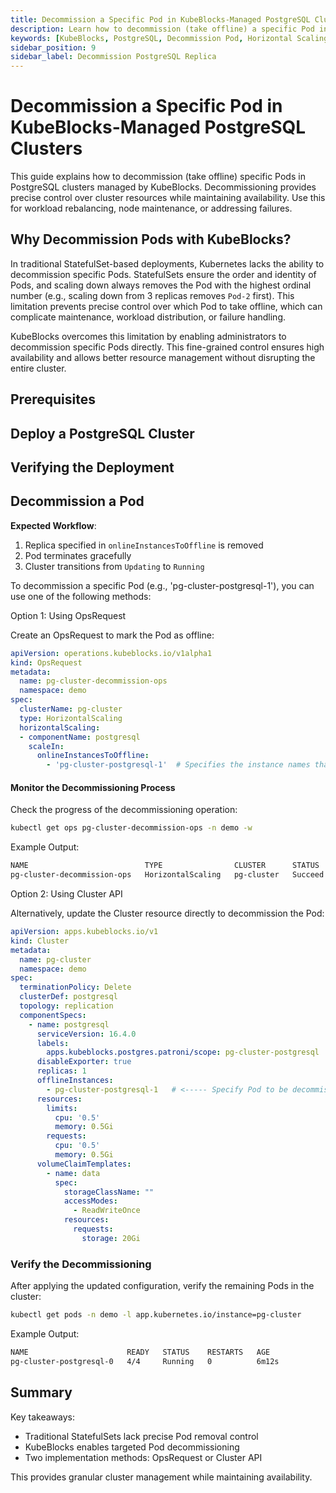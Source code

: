 ```yaml
---
title: Decommission a Specific Pod in KubeBlocks-Managed PostgreSQL Clusters
description: Learn how to decommission (take offline) a specific Pod in a PostgreSQL cluster managed by KubeBlocks.
keywords: [KubeBlocks, PostgreSQL, Decommission Pod, Horizontal Scaling, Kubernetes]
sidebar_position: 9
sidebar_label: Decommission PostgreSQL Replica
---
```





# Decommission a Specific Pod in KubeBlocks-Managed PostgreSQL Clusters

This guide explains how to decommission (take offline) specific Pods in PostgreSQL clusters managed by KubeBlocks. Decommissioning provides precise control over cluster resources while maintaining availability. Use this for workload rebalancing, node maintenance, or addressing failures.

## Why Decommission Pods with KubeBlocks?

In traditional StatefulSet-based deployments, Kubernetes lacks the ability to decommission specific Pods. StatefulSets ensure the order and identity of Pods, and scaling down always removes the Pod with the highest ordinal number (e.g., scaling down from 3 replicas removes `Pod-2` first). This limitation prevents precise control over which Pod to take offline, which can complicate maintenance, workload distribution, or failure handling.

KubeBlocks overcomes this limitation by enabling administrators to decommission specific Pods directly. This fine-grained control ensures high availability and allows better resource management without disrupting the entire cluster.

## Prerequisites


<Prerequisites />

## Deploy a PostgreSQL Cluster


<CreatePGCluster />

## Verifying the Deployment


<VerifyPGCluster />

## Decommission a Pod

**Expected Workflow**:

1. Replica specified in `onlineInstancesToOffline` is removed
2. Pod terminates gracefully
3. Cluster transitions from `Updating` to `Running`

To decommission a specific Pod (e.g., 'pg-cluster-postgresql-1'), you can use one of the following methods:

<Tabs>

  <TabItem value="opsRequest" label="OpsRequest API" default>

  Option 1: Using OpsRequest

  Create an OpsRequest to mark the Pod as offline:

  ```yaml
  apiVersion: operations.kubeblocks.io/v1alpha1
  kind: OpsRequest
  metadata:
    name: pg-cluster-decommission-ops
    namespace: demo
  spec:
    clusterName: pg-cluster
    type: HorizontalScaling
    horizontalScaling:
    - componentName: postgresql
      scaleIn:
        onlineInstancesToOffline:
          - 'pg-cluster-postgresql-1'  # Specifies the instance names that need to be taken offline
  ```

  #### Monitor the Decommissioning Process
  Check the progress of the decommissioning operation:

  ```bash
  kubectl get ops pg-cluster-decommission-ops -n demo -w
  ```
  Example Output:

  ```bash
  NAME                          TYPE                CLUSTER      STATUS    PROGRESS   AGE
  pg-cluster-decommission-ops   HorizontalScaling   pg-cluster   Succeed   1/1        33s
  ```

  </TabItem>

  <TabItem value="ClusterAPI" label="Cluster API">

  Option 2: Using Cluster API

  Alternatively, update the Cluster resource directly to decommission the Pod:

  ```yaml
  apiVersion: apps.kubeblocks.io/v1
  kind: Cluster
  metadata:
    name: pg-cluster
    namespace: demo
  spec:
    terminationPolicy: Delete
    clusterDef: postgresql
    topology: replication
    componentSpecs:
      - name: postgresql
        serviceVersion: 16.4.0
        labels:
          apps.kubeblocks.postgres.patroni/scope: pg-cluster-postgresql
        disableExporter: true
        replicas: 1
        offlineInstances:
          - pg-cluster-postgresql-1   # <----- Specify Pod to be decommissioned
        resources:
          limits:
            cpu: '0.5'
            memory: 0.5Gi
          requests:
            cpu: '0.5'
            memory: 0.5Gi
        volumeClaimTemplates:
          - name: data
            spec:
              storageClassName: ""
              accessModes:
                - ReadWriteOnce
              resources:
                requests:
                  storage: 20Gi
  ```
  </TabItem>

</Tabs>

### Verify the Decommissioning

After applying the updated configuration, verify the remaining Pods in the cluster:
```bash
kubectl get pods -n demo -l app.kubernetes.io/instance=pg-cluster
```

Example Output:
```bash
NAME                      READY   STATUS    RESTARTS   AGE
pg-cluster-postgresql-0   4/4     Running   0          6m12s
```

## Summary
Key takeaways:
- Traditional StatefulSets lack precise Pod removal control
- KubeBlocks enables targeted Pod decommissioning
- Two implementation methods: OpsRequest or Cluster API

This provides granular cluster management while maintaining availability.